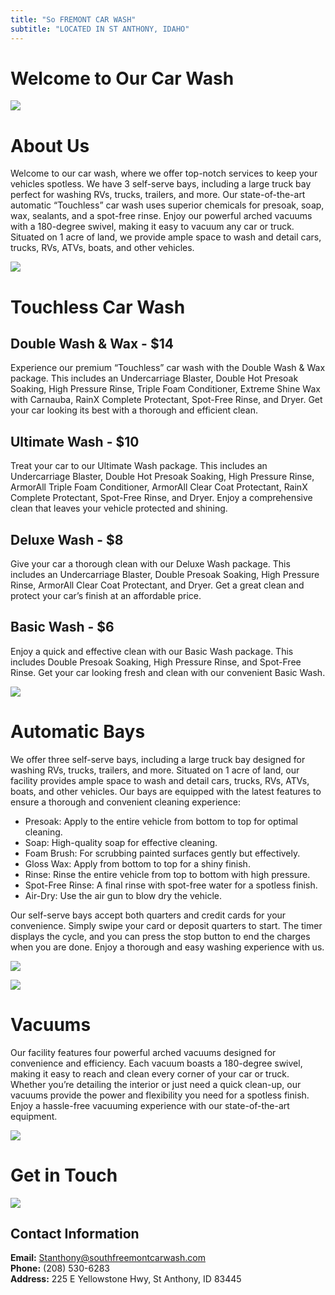 ```yaml
---
title: "So FREMONT CAR WASH"
subtitle: "LOCATED IN ST ANTHONY, IDAHO"
---
```


# Welcome to Our Car Wash

![](Images/carwash_logo.png)



# About Us

Welcome to our car wash, where we offer top-notch services to keep your vehicles spotless. We have 3 self-serve bays, including a large truck bay perfect for washing RVs, trucks, trailers, and more. Our state-of-the-art automatic “Touchless” car wash uses superior chemicals for presoak, soap, wax, sealants, and a spot-free rinse. Enjoy our powerful arched vacuums with a 180-degree swivel, making it easy to vacuum any car or truck. Situated on 1 acre of land, we provide ample space to wash and detail cars, trucks, RVs, ATVs, boats, and other vehicles.

![](Images/frontview_carwash.jpg)



# Touchless Car Wash

## Double Wash & Wax - $14

Experience our premium “Touchless” car wash with the Double Wash & Wax package. This includes an Undercarriage Blaster, Double Hot Presoak Soaking, High Pressure Rinse, Triple Foam Conditioner, Extreme Shine Wax with Carnauba, RainX Complete Protectant, Spot-Free Rinse, and Dryer. Get your car looking its best with a thorough and efficient clean.

## Ultimate Wash - $10

Treat your car to our Ultimate Wash package. This includes an Undercarriage Blaster, Double Hot Presoak Soaking, High Pressure Rinse, ArmorAll Triple Foam Conditioner, ArmorAll Clear Coat Protectant, RainX Complete Protectant, Spot-Free Rinse, and Dryer. Enjoy a comprehensive clean that leaves your vehicle protected and shining.

## Deluxe Wash - $8

Give your car a thorough clean with our Deluxe Wash package. This includes an Undercarriage Blaster, Double Presoak Soaking, High Pressure Rinse, ArmorAll Clear Coat Protectant, and Dryer. Get a great clean and protect your car’s finish at an affordable price.

## Basic Wash - $6

Enjoy a quick and effective clean with our Basic Wash package. This includes Double Presoak Soaking, High Pressure Rinse, and Spot-Free Rinse. Get your car looking fresh and clean with our convenient Basic Wash.

![](Images/automatic-bay_washmenu.jpg)

# Automatic Bays 

We offer three self-serve bays, including a large truck bay designed for washing RVs, trucks, trailers, and more. Situated on 1 acre of land, our facility provides ample space to wash and detail cars, trucks, RVs, ATVs, boats, and other vehicles. Our bays are equipped with the latest features to ensure a thorough and convenient cleaning experience:

* Presoak: Apply to the entire vehicle from bottom to top for optimal cleaning.
* Soap: High-quality soap for effective cleaning.
* Foam Brush: For scrubbing painted surfaces gently but effectively.
* Gloss Wax: Apply from bottom to top for a shiny finish.
* Rinse: Rinse the entire vehicle from top to bottom with high pressure.
* Spot-Free Rinse: A final rinse with spot-free water for a spotless finish.
* Air-Dry: Use the air gun to blow dry the vehicle.

Our self-serve bays accept both quarters and credit cards for your convenience. Simply swipe your card or deposit quarters to start. The timer displays the cycle, and you can press the stop button to end the charges when you are done. Enjoy a thorough and easy washing experience with us.


![](Images/selfserve_pmt_and_controls.jpg)


![](Images/selfserve_menu_pmt.jpg)

# Vacuums

Our facility features four powerful arched vacuums designed for convenience and efficiency. Each vacuum boasts a 180-degree swivel, making it easy to reach and clean every corner of your car or truck. Whether you're detailing the interior or just need a quick clean-up, our vacuums provide the power and flexibility you need for a spotless finish. Enjoy a hassle-free vacuuming experience with our state-of-the-art equipment.

![](Images/3vacuums.jpg)


# Get in Touch
![](Images/replace.jpg)

## Contact Information

**Email:** [Stanthony@southfreemontcarwash.com](mailto:Stanthony@southfreemontcarwash.com)  
**Phone:** (208) 530-6283  
**Address:** 225 E Yellowstone Hwy, St Anthony, ID 83445 

